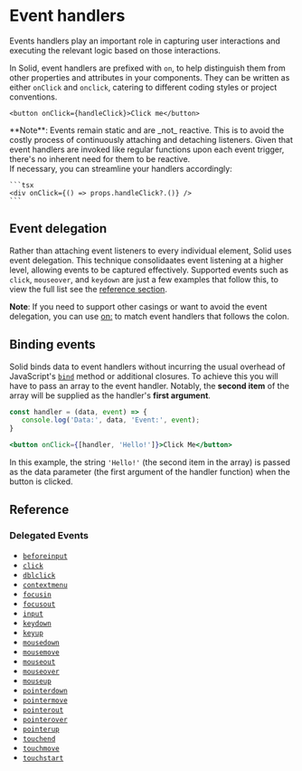# Event handlers

Events handlers play an important role in capturing user interactions and executing the relevant logic based on those interactions.

In Solid, event handlers are prefixed with `on`, to help distinguish them from other properties and attributes in your components.
They can be written as either `onClick` and `onclick`, catering to different coding styles or project conventions.

```tsx
<button onClick={handleClick}>Click me</button>
```

<Aside>
  **Note**: 
  Events remain static and are _not_ reactive.
  This is to avoid the costly process of continuously attaching and detaching listeners.
  Given that event handlers are invoked like regular functions upon each event trigger, there's no inherent need for them to be reactive.
  <br />
  If necessary, you can streamline your handlers accordingly:

    ```tsx
    <div onClick={() => props.handleClick?.()} />
    ```

</Aside>

## Event delegation

Rather than attaching event listeners to every individual element, Solid uses event delegation. 
This technique consolidaates event listening at a higher level, allowing events to be captured effectively. 
Supported events such as `click`, `mouseover`, and `keydown` are just a few examples that follow this, to view the full list see the [reference section](#delegated-events).

**Note**: If you need to support other casings or want to avoid the event delegation, you can use [on:](/reference/on-and-oncapture) to match event handlers that follows the colon.

## Binding events

Solid binds data to event handlers without incurring the usual overhead of JavaScript's [`bind`](https://developer.mozilla.org/en-US/docs/Web/JavaScript/Reference/Global_objects/Function/bind) method or additional closures. 
To achieve this you will have to pass an array to the event handler. Notably, the **second item** of the array will be supplied as the handler's **first argument**.

```jsx
const handler = (data, event) => {
   console.log('Data:', data, 'Event:', event);
}

<button onClick={[handler, 'Hello!']}>Click Me</button>
```

In this example, the string `'Hello!'` (the second item in the array) is passed as the data parameter (the first argument of the handler function) when the button is clicked.

## Reference

### Delegated Events

* [`beforeinput`](https://developer.mozilla.org/en-US/docs/Web/API/HTMLElement/beforeinput_event)
* [`click`](https://developer.mozilla.org/en-US/docs/Web/API/HTMLElement/click)
* [`dblclick`](https://developer.mozilla.org/en-US/docs/Web/API/Element/dblclick_event)
* [`contextmenu`](https://developer.mozilla.org/en-US/docs/Web/API/Element/contextmenu_event)
* [`focusin`](https://developer.mozilla.org/en-US/docs/Web/API/Element/focusin_event)
* [`focusout`](https://developer.mozilla.org/en-US/docs/Web/API/Element/focusout_event)
* [`input`](https://developer.mozilla.org/en-US/docs/Web/API/HTMLElement/input_event)
* [`keydown`](https://developer.mozilla.org/en-US/docs/Web/API/Element/keydown_event)
* [`keyup`](https://developer.mozilla.org/en-US/docs/Web/API/Element/keyup_event)
* [`mousedown`](https://developer.mozilla.org/en-US/docs/Web/API/Element/mousedown_event)
* [`mousemove`](https://developer.mozilla.org/en-US/docs/Web/API/Element/mousemove_event)
* [`mouseout`](https://developer.mozilla.org/en-US/docs/Web/API/Element/mouseout_event)
* [`mouseover`](https://developer.mozilla.org/en-US/docs/Web/API/Element/mouseover_event)
* [`mouseup`](https://developer.mozilla.org/en-US/docs/Web/API/Element/mouseup_event)
* [`pointerdown`](https://developer.mozilla.org/en-US/docs/Web/API/Element/pointerdown_event)
* [`pointermove`](https://developer.mozilla.org/en-US/docs/Web/API/Element/pointermove_event)
* [`pointerout`](https://developer.mozilla.org/en-US/docs/Web/API/Element/pointerout_event)
* [`pointerover`](https://developer.mozilla.org/en-US/docs/Web/API/Element/pointerover_event)
* [`pointerup`](https://developer.mozilla.org/en-US/docs/Web/API/Element/pointerup_event)
* [`touchend`](https://developer.mozilla.org/en-US/docs/Web/API/Element/touchend_event)
* [`touchmove`](https://developer.mozilla.org/en-US/docs/Web/API/Element/touchmove_event)
* [`touchstart`](https://developer.mozilla.org/en-US/docs/Web/API/Element/touchstart_event)